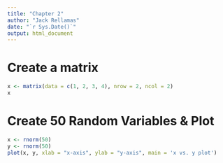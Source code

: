 ```yaml
---
title: "Chapter 2"
author: "Jack Rellamas"
date: "`r Sys.Date()`"
output: html_document
---
```


# Create a matrix
```r
x <- matrix(data = c(1, 2, 3, 4), nrow = 2, ncol = 2)
x
```

# Create 50 Random Variables & Plot
```r
x <- rnorm(50)
y <- rnorm(50)
plot(x, y, xlab = "x-axis", ylab = "y-axis", main = 'x vs. y plot')
```

